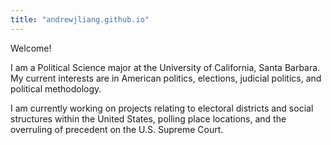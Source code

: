 ```yaml
---
title: "andrewjliang.github.io"
---
```


Welcome!

I am a Political Science major at the University of California, Santa Barbara. My current interests are in American politics, elections, judicial politics, and political methodology. 

I am currently working on projects relating to electoral districts and social structures within the United States, polling place locations, and the overruling of precedent on the U.S. Supreme Court.

